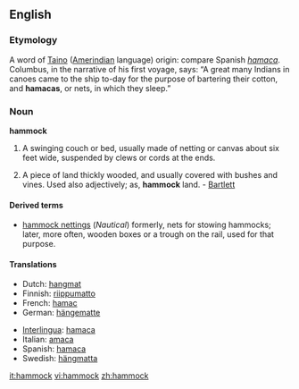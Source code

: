 ==English==

===Etymology===
A word of [[Taino]] ([[Amerindian]] language) origin: compare Spanish ''[[hamaca]]''. Columbus, in the narrative of his first voyage, says: “A great many Indians in canoes came to the ship to-day for the purpose of bartering their cotton, and '''hamacas''', or nets, in which they sleep.”

===Noun===
'''hammock'''

# A swinging couch or bed, usually made of netting or canvas about six feet wide, suspended by clews or cords at the ends.
# {{italbrac|Southern US}} A piece of land thickly wooded, and usually covered with bushes and vines. Used also adjectively; as, '''hammock''' land. - [[Bartlett]]

====Derived terms====
*[[hammock nettings]] (''Nautical'') formerly, nets for stowing hammocks; later, more often, wooden boxes or a trough on the rail, used for that purpose.

====Translations====
{{top}}
*Dutch: [[hangmat]] {{f}}
*Finnish: [[riippumatto]]
*French: [[hamac]] {{m}}
*German: [[hängematte]] {{f}}
{{mid}}
*[[Interlingua]]: [[hamaca]]
*Italian: [[amaca]] {{f}}
*Spanish: [[hamaca]] {{f}}
*Swedish: [[hängmatta]] {{u}}
{{bottom}}

[[it:hammock]]
[[vi:hammock]]
[[zh:hammock]]